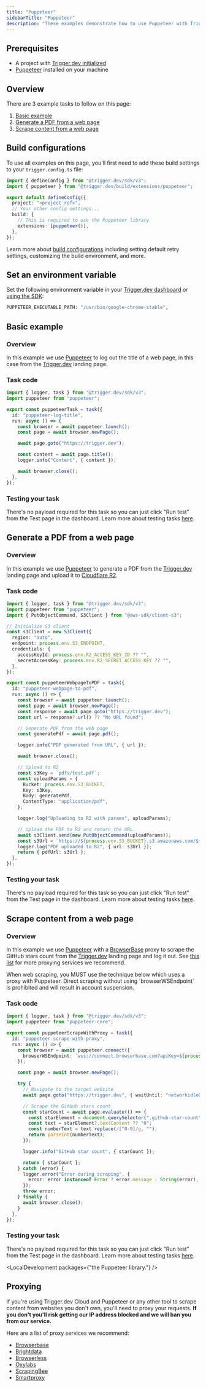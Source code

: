 ```yaml
---
title: "Puppeteer"
sidebarTitle: "Puppeteer"
description: "These examples demonstrate how to use Puppeteer with Trigger.dev."
---
```



## Prerequisites

- A project with [Trigger.dev initialized](/quick-start)
- [Puppeteer](https://pptr.dev/guides/installation) installed on your machine

## Overview

There are 3 example tasks to follow on this page:

1. [Basic example](/guides/examples/puppeteer#basic-example)
2. [Generate a PDF from a web page](/guides/examples/puppeteer#generate-a-pdf-from-a-web-page)
3. [Scrape content from a web page](/guides/examples/puppeteer#scrape-content-from-a-web-page)

<ScrapingWarning />

## Build configurations

To use all examples on this page, you'll first need to add these build settings to your `trigger.config.ts` file:

```ts trigger.config.ts
import { defineConfig } from "@trigger.dev/sdk/v3";
import { puppeteer } from "@trigger.dev/build/extensions/puppeteer";

export default defineConfig({
  project: "<project ref>",
  // Your other config settings...
  build: {
    // This is required to use the Puppeteer library
    extensions: [puppeteer()],
  },
});
```

Learn more about [build configurations](/config/config-file#build-configuration) including setting default retry settings, customizing the build environment, and more.

## Set an environment variable

Set the following environment variable in your [Trigger.dev dashboard](/deploy-environment-variables) or [using the SDK](/deploy-environment-variables#in-your-code):

```bash
PUPPETEER_EXECUTABLE_PATH: "/usr/bin/google-chrome-stable",
```

## Basic example

### Overview

In this example we use [Puppeteer](https://pptr.dev/) to log out the title of a web page, in this case from the [Trigger.dev](https://trigger.dev) landing page.

### Task code

```ts trigger/puppeteer-basic-example.ts
import { logger, task } from "@trigger.dev/sdk/v3";
import puppeteer from "puppeteer";

export const puppeteerTask = task({
  id: "puppeteer-log-title",
  run: async () => {
    const browser = await puppeteer.launch();
    const page = await browser.newPage();

    await page.goto("https://trigger.dev");

    const content = await page.title();
    logger.info("Content", { content });

    await browser.close();
  },
});
```

### Testing your task

There's no payload required for this task so you can just click "Run test" from the Test page in the dashboard. Learn more about testing tasks [here](/run-tests).

## Generate a PDF from a web page

### Overview

In this example we use [Puppeteer](https://pptr.dev/) to generate a PDF from the [Trigger.dev](https://trigger.dev) landing page and upload it to [Cloudflare R2](https://developers.cloudflare.com/r2/).

### Task code

```ts trigger/puppeteer-generate-pdf.ts
import { logger, task } from "@trigger.dev/sdk/v3";
import puppeteer from "puppeteer";
import { PutObjectCommand, S3Client } from "@aws-sdk/client-s3";

// Initialize S3 client
const s3Client = new S3Client({
  region: "auto",
  endpoint: process.env.S3_ENDPOINT,
  credentials: {
    accessKeyId: process.env.R2_ACCESS_KEY_ID ?? "",
    secretAccessKey: process.env.R2_SECRET_ACCESS_KEY ?? "",
  },
});

export const puppeteerWebpageToPDF = task({
  id: "puppeteer-webpage-to-pdf",
  run: async () => {
    const browser = await puppeteer.launch();
    const page = await browser.newPage();
    const response = await page.goto("https://trigger.dev");
    const url = response?.url() ?? "No URL found";

    // Generate PDF from the web page
    const generatePdf = await page.pdf();

    logger.info("PDF generated from URL", { url });

    await browser.close();

    // Upload to R2
    const s3Key = `pdfs/test.pdf`;
    const uploadParams = {
      Bucket: process.env.S3_BUCKET,
      Key: s3Key,
      Body: generatePdf,
      ContentType: "application/pdf",
    };

    logger.log("Uploading to R2 with params", uploadParams);

    // Upload the PDF to R2 and return the URL.
    await s3Client.send(new PutObjectCommand(uploadParams));
    const s3Url = `https://${process.env.S3_BUCKET}.s3.amazonaws.com/${s3Key}`;
    logger.log("PDF uploaded to R2", { url: s3Url });
    return { pdfUrl: s3Url };
  },
});
```

### Testing your task

There's no payload required for this task so you can just click "Run test" from the Test page in the dashboard. Learn more about testing tasks [here](/run-tests).

## Scrape content from a web page

### Overview

In this example we use [Puppeteer](https://pptr.dev/) with a [BrowserBase](https://www.browserbase.com/) proxy to scrape the GitHub stars count from the [Trigger.dev](https://trigger.dev) landing page and log it out. See [this list](/guides/examples/puppeteer#proxying) for more proxying services we recommend.

<Warning>
  When web scraping, you MUST use the technique below which uses a proxy with Puppeteer. Direct
  scraping without using `browserWSEndpoint` is prohibited and will result in account suspension.
</Warning>

### Task code

```ts trigger/scrape-website.ts
import { logger, task } from "@trigger.dev/sdk/v3";
import puppeteer from "puppeteer-core";

export const puppeteerScrapeWithProxy = task({
  id: "puppeteer-scrape-with-proxy",
  run: async () => {
    const browser = await puppeteer.connect({
      browserWSEndpoint: `wss://connect.browserbase.com?apiKey=${process.env.BROWSERBASE_API_KEY}`,
    });

    const page = await browser.newPage();

    try {
      // Navigate to the target website
      await page.goto("https://trigger.dev", { waitUntil: "networkidle0" });

      // Scrape the GitHub stars count
      const starCount = await page.evaluate(() => {
        const starElement = document.querySelector(".github-star-count");
        const text = starElement?.textContent ?? "0";
        const numberText = text.replace(/[^0-9]/g, "");
        return parseInt(numberText);
      });

      logger.info("GitHub star count", { starCount });

      return { starCount };
    } catch (error) {
      logger.error("Error during scraping", {
        error: error instanceof Error ? error.message : String(error),
      });
      throw error;
    } finally {
      await browser.close();
    }
  },
});
```

### Testing your task

There's no payload required for this task so you can just click "Run test" from the Test page in the dashboard. Learn more about testing tasks [here](/run-tests).

<LocalDevelopment packages={"the Puppeteer library."} />

## Proxying

If you're using Trigger.dev Cloud and Puppeteer or any other tool to scrape content from websites you don't own, you'll need to proxy your requests. **If you don't you'll risk getting our IP address blocked and we will ban you from our service.**

Here are a list of proxy services we recommend:

- [Browserbase](https://www.browserbase.com/)
- [Brightdata](https://brightdata.com/)
- [Browserless](https://browserless.io/)
- [Oxylabs](https://oxylabs.io/)
- [ScrapingBee](https://scrapingbee.com/)
- [Smartproxy](https://smartproxy.com/)
